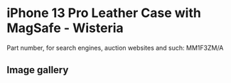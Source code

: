 
# iPhone 13 Pro Leather Case with MagSafe - Wisteria

Part number, for search engines, auction websites and such: MM1F3ZM/A

## Image gallery

<div style={{ width: '100%', maxWidth: '768px' }}>
<GalleryComponent
    images={[
      {
        original: "/everysource/MM1F3.webp",
        thumbnail: "/everypreview/MM1F3.webp",
      },
      {
        original: "/everysource/MM1F3_AV1.webp",
        thumbnail: "/everypreview/MM1F3_AV1.webp",
      },
      {
        original: "/everysource/MM1F3_AV2.webp",
        thumbnail: "/everypreview/MM1F3_AV2.webp",
      },
      {
        original: "/everysource/MM1F3_AV3.webp",
        thumbnail: "/everypreview/MM1F3_AV3.webp",
      },
      {
        original: "/everysource/MM1F3_AV4.webp",
        thumbnail: "/everypreview/MM1F3_AV4.webp",
      },
      {
        original: "/everysource/MM1F3_AV5.webp",
        thumbnail: "/everypreview/MM1F3_AV5.webp",
      },
      {
        original: "/everysource/MM1F3_AV6.webp",
        thumbnail: "/everypreview/MM1F3_AV6.webp",
      }
    ]}
  />
</div>